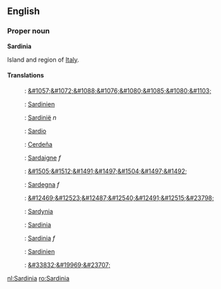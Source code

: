 ==English==
===Proper noun===
'''Sardinia'''

Island and region of [[Italy]].

====Translations====
:{{msg:bg}}: [[&#1057;&#1072;&#1088;&#1076;&#1080;&#1085;&#1080;&#1103;]]
:{{msg:de}}: [[Sardinien]]
:{{msg:nl}}: [[Sardinië]] ''n''
:{{msg:eo}}: [[Sardio]]
:{{msg:es}}: [[Cerdeña]]
:{{msg:fr}}: [[Sardaigne]] ''f''
:{{msg:he}}: [[&#1505;&#1512;&#1491;&#1497;&#1504;&#1497;&#1492;]]
:{{msg:it}}: [[Sardegna]] ''f''
:{{msg:ja}}: [[&#12469;&#12523;&#12487;&#12540;&#12491;&#12515;&#23798;]]
:{{msg:pl}}: [[Sardynia]]
:{{msg:ro}}: [[Sardinia]]
:{{msg:ra}}: [[Sardinia]] ''f''
:{{msg:sv}}: [[Sardinien]]
:{{msg:zh}}: [[&#33832;&#19969;&#23707;]]

[[nl:Sardinia]]
[[ro:Sardinia]]